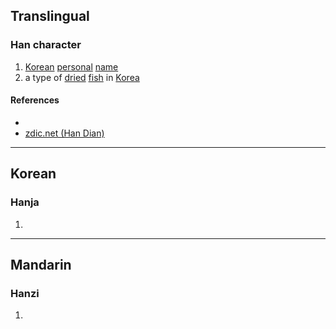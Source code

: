 {{character info/new}}
==Translingual==

===Han character===
{{Han char|rn=5|rad=乙|as=02|sn=3|canj=KNN|ids=⿱九乙}}

# [[Korean]] [[personal]] [[name]]
# a type of [[dried]] [[fish]] in [[Korea]]

====References====
* {{Han ref|kx=0084.051|uh=3407|ud=13319}}
* [http://www.zdic.net/zd/zi2/ZdicE3Zdic90Zdic87.htm zdic.net (Han Dian)]

----

==Korean==

===Hanja===
{{ko-hanja|hangeul=굴|rv=gul|mr=kul|y=kwul}}

# {{defn|lang=ko|sort=乙02}}

----

==Mandarin==

===Hanzi===
{{cmn-hanzi|pin=[[jiǔ]] ([[jiu3]])|wg=chiu<sup>3</sup>}}

# {{defn|lang=cmn|sort=乙02}}